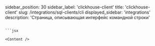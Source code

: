 sidebar_position: 30
sidebar_label: 'clickhouse-client'
title: 'clickhouse-client'
slug: /integrations/sql-clients/cli
displayed_sidebar: 'integrations'
description: 'Страница, описывающая интерфейс командной строки'
```

```jsx

<Content />
